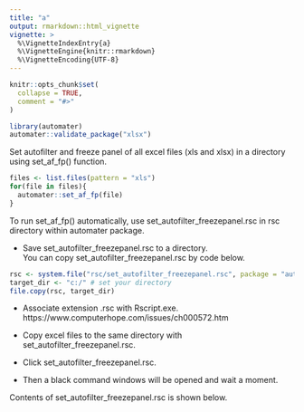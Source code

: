 ```yaml
---
title: "a"
output: rmarkdown::html_vignette
vignette: >
  %\VignetteIndexEntry{a}
  %\VignetteEngine{knitr::rmarkdown}
  %\VignetteEncoding{UTF-8}
---
```


```r
knitr::opts_chunk$set(
  collapse = TRUE,
  comment = "#>"
)
```

```r
library(automater)
automater::validate_package("xlsx")
```


Set autofilter and freeze panel of all excel files (xls and xlsx) in a directory using set_af_fp() function.

```r
files <- list.files(pattern = "xls")
for(file in files){
  automater::set_af_fp(file)
}
```

To run set_af_fp() automatically, use set_autofilter_freezepanel.rsc in rsc directory within automater package.

- Save set_autofilter_freezepanel.rsc to a directory.    
  You can copy set_autofilter_freezepanel.rsc by code below.    

```r
rsc <- system.file("rsc/set_autofilter_freezepanel.rsc", package = "automater")
target_dir <- "c:/" # set your directory
file.copy(rsc, target_dir)
```

- Associate extension .rsc with Rscript.exe.    
  https://www.computerhope.com/issues/ch000572.htm    

- Copy excel files to the same directory with set_autofilter_freezepanel.rsc.   
- Click set_autofilter_freezepanel.rsc.   
- Then a black command windows will be opened and wait a moment.   

Contents of set_autofilter_freezepanel.rsc is shown below. 
